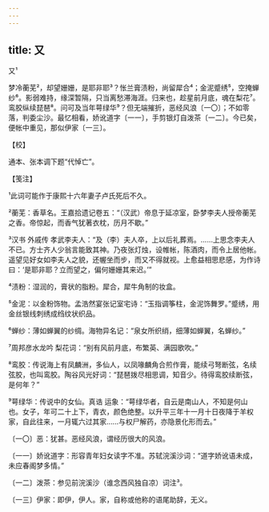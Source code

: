 ```yaml
---
---
---
```

title: 又
---



又¹





梦冷蘅芜²，却望姗姗，是耶非耶³？怅兰膏渍粉，尚留犀合⁴；金泥蹙绣⁵，空掩蝉纱⁶。影弱难持，缘深暂隔，只当离愁滞海涯。归来也，趁星前月底，魂在梨花⁷。　　鸾胶纵续琵琶⁸。问可及当年萼绿华⁹？但无端摧折，恶经风浪〔一〇〕；不如零落，判委尘沙。最忆相看，娇讹道字〔一一〕，手剪银灯自泼茶〔一二〕。今已矣，便帐中重见，那似伊家〔一三〕。





【校】


通本、张本调下题“代悼亡”。





【笺注】


¹此词可能作于康熙十六年妻子卢氏死后不久。

²蘅芜：香草名。王嘉拾遗记卷五：“（汉武）帝息于延凉室，卧梦李夫人授帝蘅芜之香。帝惊起，而香气犹著衣枕，历月不歇。”

³汉书 外戚传 孝武李夫人：“及（李）夫人卒，上以后礼葬焉。……上思念李夫人不已。方士齐人少翁言能致其神。乃夜张灯烛，设帷帐，陈酒肉，而令上居他帐。遥望见好女如李夫人之貌，还幄坐而步，而又不得就视。上愈益相思悲感，为作诗曰：‘是耶非耶？立而望之，偏何姗姗其来迟。’”

⁴渍粉：湿润的，膏状的脂粉。犀合，犀牛角制的妆盒。

⁵金泥：以金粉饰物。孟浩然宴张记室宅诗：“玉指调筝柱，金泥饰舞罗。”蹙绣，用金丝银线刺绣成绉纹状织品。

⁶蝉纱：薄如蝉翼的纱绸。海物异名记：“泉女所织绡，细薄如蝉翼，名蝉纱。”

⁷周邦彦水龙吟 梨花词：“别有风前月底，布繁英、满园歌吹。”

⁸鸾胶：传说海上有凤麟洲，多仙人，以凤喙麟角合煎作膏，能续弓弩断弦，名续弦胶，也叫鸾胶。陶谷风光好词：“琵琶拨尽相思调，知音少。待得鸾胶续断弦，是何年？”

⁹萼绿华：传说中的女仙。真诰 运象：“萼绿华者，自云是南山人，不知是何山也。女子，年可二十上下，青衣，颜色绝整。以升平三年十一月十日夜降于羊权家，自此往来，一月辄六过其家……与权尸解药，亦隐景化形而去。”

〔一〇〕恶：犹甚。恶经风浪，谓经历很大的风浪。

〔一一〕娇讹道字：形容青年妇女读字不准。苏轼浣溪沙词：“道字娇讹语未成，未应春阁梦多情。”

〔一二〕泼茶：参见前浣溪沙（谁念西风独自凉）词注³。

〔一三〕伊家：即伊，伊人。家，自称或他称的语尾助辞，无义。